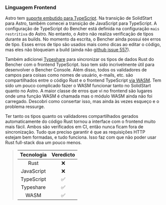 ### Linguagem Frontend

Astro tem [suporte embutido para TypeScript][astro typescript]. Na transição de SolidStart para Astro, também comecei a transição de JavaScript para TypeScript. A configuração de TypeScript do Bencher está definida na configuração `mais restritiva` do Astro. No entanto, o Astro não realiza verificação de tipos durante as builds. No momento da escrita, o Bencher ainda possui `604` erros de tipo. Esses erros de tipo são usados mais como dicas ao editar o código, mas eles não bloqueiam a build (ainda não [github issue 557]).

Também adicionei [Typeshare][typeshare github] para sincronizar os tipos de dados Rust do Bencher com o frontend TypeScript. Isso tem sido incrivelmente útil para desenvolver o Bencher Console. Além disso, todos os validadores de campos para coisas como nomes de usuário, e-mails, etc. são compartilhados entre o código Rust e o frontend TypeScript [via WASM][github wasm bindgen]. Tem sido um pouco complicado fazer o WASM funcionar tanto no SolidStart quanto no Astro. A maior classe de erros que vi no frontend são lugares onde uma função WASM é chamada mas o módulo WASM ainda não foi carregado. Descobri como consertar isso, mas ainda às vezes esqueço e o problema ressurge.

Ter tanto os tipos quanto os validadores compartilhados gerados automaticamente do código Rust tornou a interface com o frontend muito mais fácil. Ambos são verificados em CI, então nunca ficam fora de sincronização. Tudo que preciso garantir é que as requisições HTTP estejam bem formadas, e tudo funciona. Isso faz com que não poder usar Rust full-stack doa um pouco menos.

> | Tecnologia | Veredicto |
> | :--------: | :-------: |
> |    Rust    |    ❌     |
> | JavaScript |    ❌     |
> | TypeScript |    ✅     |
> | Typeshare  |    ✅     |
> |    WASM    |    ✅     |

[astro typescript]: https://docs.astro.build/guides/typescript/
[github issue 557]: https://github.com/bencherdev/bencher/issues/557
[typeshare github]: https://github.com/1Password/typeshare
[github wasm bindgen]: https://github.com/rustwasm/wasm-bindgen
